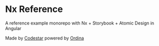 
<Meta title="Introduction" />

# Nx Reference

A reference example monorepo with Nx + Storybook + Atomic Design in Angular

Made by [Codestar](https://code-star.github.io) powered by [Ordina](https://www.ordina.nl)